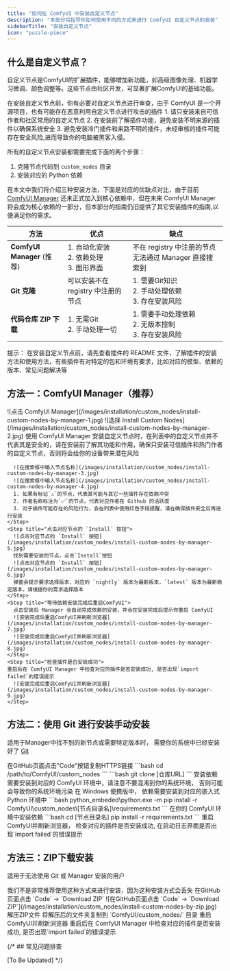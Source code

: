 ```yaml
---
title: "如何在 ComfyUI 中安装自定义节点"
description: "本部分将指导你如何使用不同的方式来进行 ComfyUI 自定义节点的安装"
sidebarTitle: "安装自定义节点"
icon: "puzzle-piece"
---
```


## 什么是自定义节点？

自定义节点是ComfyUI的扩展插件，能够增加新功能，如高级图像处理、机器学习微调、颜色调整等。这些节点由社区开发，可显著扩展ComfyUI的基础功能。

<Warning>
在安装自定义节点前，你有必要对自定义节点进行审查，由于 ComfyUI 是一个开源项目，也有可能存在恶意利用自定义节点进行攻击的插件
1. 请只安装来自可信作者和社区常用的自定义节点
2. 在安装前了解插件功能，避免安装不明来源的插件以确保系统安全
3. 避免安装冷门插件和来路不明的插件，未经审核的插件可能存在安全风险,进而导致你的电脑被黑客入侵。
</Warning>

所有的自定义节点安装都需要完成下面的两个步骤：

1. 克隆节点代码到 `custom_nodes` 目录
2. 安装对应的 Python 依赖

在本文中我们将介绍三种安装方法，下面是对应的优缺点对比，由于目前 [ComfyUI Manager](https://github.com/Comfy-Org/ComfyUI-Manager) 还未正式加入到核心依赖中，但在未来 ComfyUI Manager 将会成为核心依赖的一部分，但本部分的指南仍旧提供了其它安装插件的指南,以便满足你的需求。

| 方法                        | 优点                                             | 缺点                                                   | 
| -------------------------- | ------------------------------------------------ | ----------------------------------------------------- |
| **ComfyUI Manager** (推荐) | 1. 自动化安装<br/>2. 依赖处理<br/>3. 图形界面         | 不在 registry 中注册的节点无法通过 Manager 直接搜索到       |
| **Git 克隆**               | 可以安装不在 registry 中注册的节点                    | 1. 需要Git知识<br/>2. 手动处理依赖<br/>3. 存在安装风险      |
| **代码仓库 ZIP 下载**        | 1. 无需Git<br/>2. 手动处理一切                     | 1. 需要手动处理依赖<br/>2. 无版本控制<br/>3. 存在安装风险    |

提示： 在安装自定义节点前，请先查看插件的 README 文件，了解插件的安装方法和使用方法，有些插件有对特定的包和环境有要求，比如对应的模型、依赖的版本、常见问题解决等

## 方法一：ComfyUI Manager（推荐）

  <Steps>
    <Step title="点击ComfyUI界面的 `Manager` 按钮">
     ![点击 ComfyUI Manager](/images/installation/custom_nodes/install-custom-nodes-by-manager-1.jpg)
    </Step>
    <Step title="选择 `Install Custom Nodes`">
      ![选择 Install Custom Nodes](/images/installation/custom_nodes/install-custom-nodes-by-manager-2.jpg)
    </Step>
    <Step title="查看自定义节点列表">
      <Warning>
      使用 ComfyUI Manager 安装自定义节点时，在列表中的自定义节点并不代表其是安全的，请在安装前了解其功能和作用，确保只安装可信插件和热门作者的自定义节点，否则将会给你的设备带来潜在风险
      </Warning>

      ![在搜索框中输入节点名称](/images/installation/custom_nodes/install-custom-nodes-by-manager-3.jpg)
      ![在搜索框中输入节点名称](/images/installation/custom_nodes/install-custom-nodes-by-manager-4.jpg)
      1. 如果有标记`⚠️`的节点，代表其可能与其它一些插件存在依赖冲突
      2. 作者名称标注为`✅`的节点，代表对应作者在 Github 的活跃度
      3. 对于插件可能存在的风险行为，会在列表中使用红色字段提醒，请在确保插件安全后再进行安装
    </Step>
    <Step title="点击对应节点的 `Install` 按钮">
      ![点击对应节点的 `Install` 按钮](/images/installation/custom_nodes/install-custom-nodes-by-manager-5.jpg)
      找到需要安装的节点，点击`Install`按钮
      ![点击对应节点的 `Install` 按钮](/images/installation/custom_nodes/install-custom-nodes-by-manager-6.jpg)
      弹窗会提示要求选择版本，对应的 `nightly` 版本为最新版本，`latest` 版本为最新稳定版本，请根据你的需求选择版本
    </Step>
    <Step title="等待依赖安装完成后重启ComfyUI">
      点击安装后 Manager 会自动完成依赖的安装，并会在安装完成后提示你重启 ComfyUI
      ![安装完成后重启ComfyUI并刷新浏览器](/images/installation/custom_nodes/install-custom-nodes-by-manager-7.jpg)
      ![安装完成后重启ComfyUI并刷新浏览器](/images/installation/custom_nodes/install-custom-nodes-by-manager-8.jpg)
    </Step>
    <Step title="检查插件是否安装成功">
    重启后在 ComfyUI Manager 中检查对应的插件是否安装成功, 是否出现`import failed`的错误提示
      ![安装完成后重启ComfyUI并刷新浏览器](/images/installation/custom_nodes/install-custom-nodes-by-manager-9.jpg)
    </Step>
  </Steps>

## 方法二：使用 Git 进行安装手动安装

适用于Manager中找不到的新节点或需要特定版本时， 需要你的系统中已经安装好了 [Git](https://git-scm.com/)

<Steps>
  <Step title="获取仓库URL">
    在GitHub页面点击"Code"按钮复制HTTPS链接
  </Step>
  <Step title="进入custom_nodes目录">
 ```bash
 cd /path/to/ComfyUI/custom_nodes
 ```
  </Step>
  <Step title="克隆仓库">
 ```bash
 git clone [仓库URL]
 ```
  </Step>
  <Step title="安装依赖">
  安装依赖需要安装到对应的 ComfyUI 环境中，请注意不要混淆到你的系统环境， 否则可能会导致你的系统环境污染
   <Tabs>
    <Tab title="Windows便携版">
    在 Windows 便携版中， 依赖需要安装到对应的嵌入式 Python 环境中
      ```bash
      python_embeded\python.exe -m pip install -r ComfyUI\custom_nodes\[节点目录名]\requirements.txt
      ```
    </Tab>
    <Tab title="手动安装">
    在你的 ComfyUI 环境中安装依赖
      ```bash
      cd [节点目录名]
      pip install -r requirements.txt
      ```
    </Tab>
  </Tabs>
  </Step>
  <Step title="重启ComfyUI并刷新浏览器">
    重启ComfyUI并刷新浏览器， 检查对应的插件是否安装成功, 在启动日志界面是否出现`import failed`的错误提示
  </Step>
</Steps>

## 方法三：ZIP下载安装
适用于无法使用 Git 或 Manager 安装的用户

<Warning>
我们不是非常推荐使用这种方式来进行安装，因为这种安装方式会丢失
</Warning>

<Steps>
  <Step title="在GitHub页面点击 `Code` → `Download ZIP`">
    在GitHub页面点击 `Code` → `Download ZIP`
    ![在GitHub页面点击 `Code` → `Download ZIP`](/images/installation/custom_nodes/install-custom-nodes-by-zip.jpg)
  </Step>
  <Step title="解压ZIP文件">
    解压ZIP文件
  </Step>
  <Step title="将解压后的文件夹复制到 `ComfyUI/custom_nodes/` 目录">
    将解压后的文件夹复制到 `ComfyUI/custom_nodes/` 目录
  </Step>
  <Step title="手动安装依赖项（同Git方法的第4步）">
    重启ComfyUI并刷新浏览器
  </Step>
  <Step title="检查插件是否安装成功">
    重启后在 ComfyUI Manager 中检查对应的插件是否安装成功, 是否出现`import failed`的错误提示
  </Step>
</Steps>

{/* ## 常见问题排查

[To Be Updated] */}